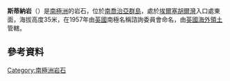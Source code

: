 {{coord|54|0|S|37|58|W|display=title}}

'''斯蒂納岩'''（{{lang-en|Stina Rock}}）是[[南極洲|南極洲]]的岩石，位於[[南喬治亞群島|南喬治亞群島]]，處於[[埃爾塞胡爾灣|埃爾塞胡爾灣]]入口處東面，海拔高度35米，在1957年由[[英國|英國]]南極名稱諮詢委員會命名，由[[英國海外領土|英國海外領土]]管轄。

==參考資料==
{{usgs-gazetteer}}

{{Antarctica-geo-stub}}
[[Category:南極洲岩石|Category:南極洲岩石]]